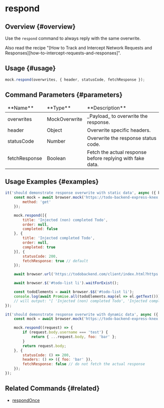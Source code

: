 
# respond

## Overview {#overview}

Use the `respond` command to always reply with the same overwrite.

<Admonition type="info">
    Also read the recipe "[How to Track and Intercept Network Requests and Responses][how-to-intercept-requests-and-responses]".
</Admonition>

## Usage {#usage}

```javascript
mock.respond(overwrites, { header, statusCode, fetchResponse });
```

## Command Parameters {#parameters}

<table>
<thead>
<tr><td>**Name**</td><td>**Type**</td><td>**Description**</td></tr>
</thead>
<tbody>
<tr><td>overwrites</td><td>MockOverwrite</td><td>_Payload_ to overwrite the response.</td></tr>
<tr><td>header</td><td>Object</td><td>Overwrite specific headers.</td></tr>
<tr><td>statusCode</td><td>Number</td><td>Overwrite the response status code.</td></tr>
<tr><td>fetchResponse</td><td>Boolean</td><td>Fetch the actual response before replying with fake data.</td></tr>

</tbody>
</table>

## Usage Examples {#examples}

```javascript
it('should demonstrate response overwrite with static data', async ({ browser }) => {
    const mock = await browser.mock('https://todo-backend-express-knex.herokuapp.com/', {
        method: 'get'
    });

    mock.respond([{
        title: 'Injected (non) completed Todo',
        order: null,
        completed: false
    }, {
        title: 'Injected completed Todo',
        order: null,
        completed: true
    }], {
        statusCode: 200,
        fetchResponse: true // default
    });

    await browser.url('https://todobackend.com/client/index.html?https://todo-backend-express-knex.herokuapp.com/');

    await browser.$('#todo-list li').waitForExist();

    const todoElements = await browser.$$('#todo-list li');
    console.log(await Promise.all(todoElements.map(el => el.getText())));
    // will output: "[ 'Injected (non) completed Todo', 'Injected completed Todo' ]"
});

it('should demonstrate response overwrite with dynamic data', async ({ browser }) => {
    const mock = await browser.mock('https://todo-backend-express-knex.herokuapp.com/');

    mock.respond((request) => {
        if (request.body.username === 'test') {
            return { ...request.body, foo: 'bar' };
        }
        return request.body;
    }, {
        statusCode: () => 200,
        headers: () => ({ foo: 'bar' }),
        fetchResponse: false // do not fetch the actual response
    });
});
```

## Related Commands {#related}

-   [respondOnce](../respondOnce)

[how-to-intercept-requests-and-responses]: ../../../guides/how-to-intercept-requests-and-responses
